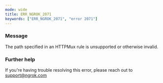 ```yaml
---
mode: wide
title: ERR_NGROK_2071
keywords: ["ERR_NGROK_2071", "error 2071"]
---
```


### Message

The path specified in an HTTPMux rule is unsupported or otherwise invalid.

### Further help

If you're having trouble resolving this error, please reach out to [support@ngrok.com](mailto:support@ngrok.com?subject=Help%20with%20ERR_NGROK_2071)
